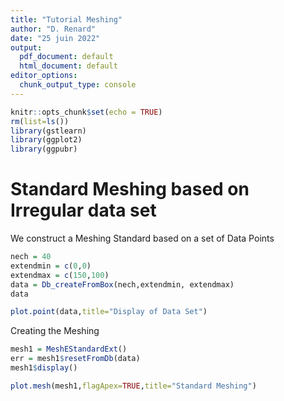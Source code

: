 ```yaml
---
title: "Tutorial Meshing"
author: "D. Renard"
date: "25 juin 2022"
output:
  pdf_document: default
  html_document: default
editor_options: 
  chunk_output_type: console
---
```


```r
knitr::opts_chunk$set(echo = TRUE)
rm(list=ls())
library(gstlearn)
library(ggplot2)
library(ggpubr)
```

# Standard Meshing based on Irregular data set

We construct a Meshing Standard based on a set of Data Points 

```r
nech = 40
extendmin = c(0,0)
extendmax = c(150,100)
data = Db_createFromBox(nech,extendmin, extendmax)
data
```

```r
plot.point(data,title="Display of Data Set")
```

Creating the Meshing

```r
mesh1 = MeshEStandardExt()
err = mesh1$resetFromDb(data)
mesh1$display()
```

```r
plot.mesh(mesh1,flagApex=TRUE,title="Standard Meshing")
```

